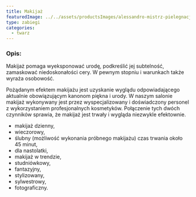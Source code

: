 ```yaml
---
title: Makijaż
featuredImage: ../../assets/productsImages/alessandro-mistrz-pielegnacji-dloni-i-paznokci.jpg
type: zabiegi
categories:
  - twarz
---
```


<h3>Opis:</h3>

Makijaż pomaga wyeksponować urodę, podkreślić jej subtelność, zamaskować niedoskonałości cery. W pewnym stopniu i warunkach także wyraża osobowość.

Pożądanym efektem makijażu jest uzyskanie wyglądu odpowiadającego aktualnie obowiązującym kanonom piękna i urody. W naszym salonie makijaż wykonywany jest przez wyspecjalizowany i doświadczony personel z wykorzystaniem profesjonalnych kosmetyków. Połączenie tych dwóch czynników sprawia, że makijaż jest trwały i wygląda niezwykle efektownie.

- makijaż dzienny,
- wieczorowy,
- ślubny (możliwość wykonania próbnego makijażu) czas trwania około 45 minut,
- dla nastolatki,
- makijaż w trendzie,
- studniówkowy,
- fantazyjny,
- stylizowany,
- sylwestrowy,
- fotograficzny.

